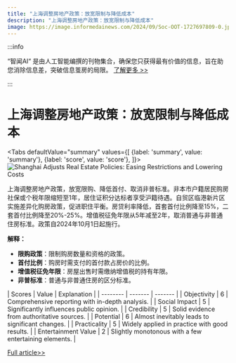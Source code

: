 ```yaml
---
title: "上海调整房地产政策：放宽限制与降低成本"
description: "上海调整房地产政策：放宽限制与降低成本"
image: https://image.informedainews.com/2024/09/Soc-OOT-1727697809-0.jpg
---
```



:::info

“智闻AI“ 是由人工智能编撰的刊物集合，确保您只获得最有价值的信息，旨在助您消除信息差，突破信息茧房的局限。  [了解更多 >>](/)

:::

# 上海调整房地产政策：放宽限制与降低成本


<Tabs
	defaultValue="summary"
	values={[
	{label: 'summary', value: 'summary'},
	{label: 'score', value: 'score'},
]}>
<TabItem value="summary">
<img
  src="https://image.informedainews.com/2024/09/Soc-OOT-1727697809-0.jpg"
  alt="Shanghai Adjusts Real Estate Policies: Easing Restrictions and Lowering Costs"
/>



上海调整房地产政策，放宽限购、降低首付、取消非普标准。非本市户籍居民购房社保或个税年限缩短至1年，居住证积分达标者享受沪籍待遇。自贸区临港新片区实施差异化购房政策，促进职住平衡。房贷利率降低，首套首付比例降至15%，二套首付比例降至20%-25%。增值税征免年限从5年减至2年，取消普通与非普通住房标准。政策自2024年10月1日起施行。

**解释：**
- **限购政策**：限制购房数量和资格的政策。
- **首付比例**：购房时需支付的首付款占房价的比例。
- **增值税征免年限**：房屋出售时需缴纳增值税的持有年限。
- **非普标准**：普通与非普通住房的区分标准。
</TabItem>
<TabItem value="score">
	| Scores     | Value   | Explanation |
	| -------- | ------- | ------- |
	| Objectivity  | 6    | Comprehensive reporting with in-depth analysis.    |
	| Social Impact | 5     | Significantly influences public opinion.    |
	| Credibility    | 5    | Solid evidence from authoritative sources.    |
	| Potential    | 6    | Almost inevitably leads to significant changes.    |
	| Practicality    | 5    | Widely applied in practice with good results.    |
	| Entertainment Value    | 2    | Slightly monotonous with a few entertaining elements.    |
</TabItem>
</Tabs>

[Full article>>](https://wallstreetcn.com/articles/3729247)
